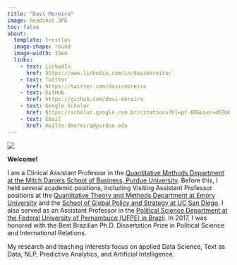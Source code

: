 ```yaml
---
title: "Davi Moreira"
image: headshot.JPG
toc: false
about: 
  template: trestles
  image-shape: round
  image-width: 13em
  links:
    - text: LinkedIn
      href: https://www.linkedin.com/in/davimoreira/
    - text: Twitter
      href: https://twitter.com/davicmoreira
    - text: GitHub
      href: https://github.com/davi-moreira
    - text: Google Scholar
      href: https://scholar.google.com.br/citations?hl=pt-BR&user=dS9bbdMAAAAJ
    - text: Email
      href: mailto:dmoreira@purdue.edu
---
```


<!--- https://ucsb-meds.github.io/creating-quarto-websites/#publish-your-site-with-github-pages --->

![](casa_condeuba.jpeg){fig-align="center"}

**Welcome!**

I am a Clinical Assistant Professor in the [Quantitative Methods Department at the Mitch Daniels School of Business, Purdue University](https://business.purdue.edu/academics/quantitative-methods/). Before this, I held several academic positions, including Visiting Assistant Professor positions at the [Quantitative Theory and Methods Department at Emory University](https://quantitative.emory.edu/index.html) and the [School of Global Policy and Strategy at UC San Diego](https://gps.ucsd.edu/). I also served as an Assistant Professor in the [Political Science Department at the Federal University of Pernambuco (UFPE) in Brazil](https://www.ufpe.br/dcp). In 2017, I was honored with the Best Brazilian Ph.D. Dissertation Prize in Political Science and International Relations.

My research and teaching interests focus on applied Data Science, Text as Data, NLP, Predictive Analytics, and Artificial Intelligence.


